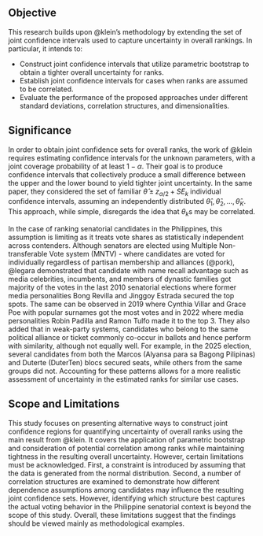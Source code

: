 ## Objective

This research builds upon @klein's methodology by extending the set of joint confidence intervals used to capture uncertainty in overall rankings. In particular, it intends to:

- Construct joint confidence intervals that utilize parametric bootstrap to obtain a tighter overall uncertainty for ranks.
- Establish joint confidence intervals for cases when ranks are assumed to be correlated.
- Evaluate the performance of the proposed approaches under different standard deviations, correlation structures, and dimensionalities.

## Significance

In order to obtain joint confidence sets for overall ranks, the work of @klein requires estimating confidence intervals for the unknown parameters, with a joint coverage probability of at least $1-\alpha$. Their goal is to produce confidence intervals that collectively produce a small difference between the upper and the lower bound to yield tighter joint uncertainty. In the same paper, they considered the set of familiar $\hat{\theta} \pm z_{\alpha/2}+SE_k$ individual confidence intervals, assuming an independently distributed $\hat{\theta}_1, \hat{\theta}_2, \dots, \hat{\theta}_K$. This approach, while simple, disregards the idea that $\theta_k$s may be correlated. 

In the case of ranking senatorial candidates in the Philippines, this assumption is limiting as it treats vote shares as statistically independent across contenders. Although senators are elected using Multiple Non-transferable Vote system (MNTV) - where candidates are voted for individually regardless of partisan membership and alliances (@pork), @legara demonstrated that candidate with name recall advantage such as media celebrities, incumbents, and members of dynastic families got majority of the votes in the last 2010 senatorial elections where former media personalities Bong Revilla and Jinggoy Estrada secured the top spots. The same can be observed in 2019 where Cynthia Villar and Grace Poe with popular surnames got the most votes and in 2022 where media personalities Robin Padilla and Ramon Tulfo made it to the top 3. They also added that in weak-party systems, candidates who belong to the same political alliance or ticket commonly co-occur in ballots and hence perform with similarity, although not equally well. For example, in the 2025 election, several candidates from both the Marcos (Alyansa para sa Bagong Pilipinas) and Duterte (DuterTen) blocs secured seats, while others from the same groups did not. Accounting for these patterns allows for a more realistic assessment of uncertainty in the estimated ranks for similar use cases.

## Scope and Limitations

This study focuses on presenting alternative ways to construct joint confidence regions for quantifying uncertainty of overall ranks using the main result from @klein. It covers the application of parametric bootstrap and consideration of potential correlation among ranks while maintaining tightness in the resulting overall uncertainty. However, certain limitations must be acknowledged. First, a constraint is introduced by assuming that the data is generated from the normal distribution. Second, a number of correlation structures are examined to demonstrate how different dependence assumptions among candidates may influence the resulting joint confidence sets. However, identifying which structure best captures the actual voting behavior in the Philippine senatorial context is beyond the scope of this study. Overall, these limitations suggest that the findings should be viewed mainly as methodological examples.
 
